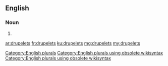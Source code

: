 ==English==

===Noun===
{{head|en}}

# {{plural of|drupelet}}

[[Category:English plurals]][[Category:English plurals using obsolete wikisyntax]][[Category:English plurals using obsolete wikisyntax]]

[[ar:drupelets]]
[[fr:drupelets]]
[[ku:drupelets]]
[[mg:drupelets]]
[[my:drupelets]]